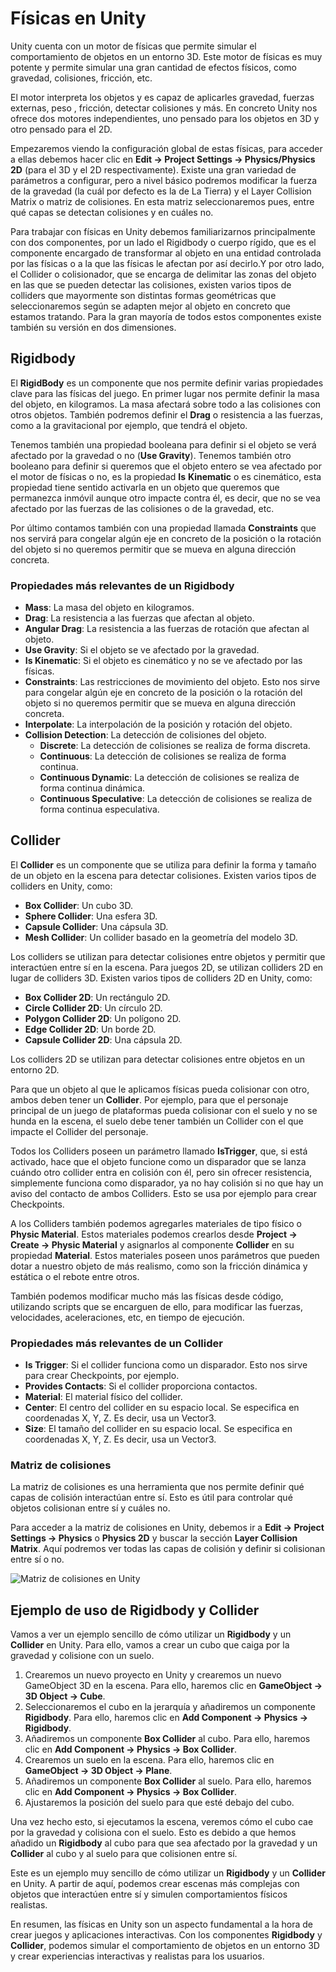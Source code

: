 # Físicas en Unity

Unity cuenta con un motor de físicas que permite simular el comportamiento de objetos en un entorno 3D. Este motor de físicas es muy potente y permite simular una gran cantidad de efectos físicos, como gravedad, colisiones, fricción, etc.  

El motor interpreta los objetos y es capaz de aplicarles gravedad, fuerzas externas, peso , fricción, detectar colisiones y más. En concreto Unity nos ofrece dos motores independientes, uno pensado para los objetos en 3D y otro pensado para el 2D. 

Empezaremos viendo la configuración global de estas físicas, para acceder a ellas debemos hacer clic en **Edit → Project Settings → Physics/Physics 2D** (para el 3D y el 2D respectivamente). Existe una gran variedad de parámetros a configurar, pero a nivel básico podremos modificar la fuerza de la gravedad (la cuál por defecto es la de La Tierra) y el Layer Collision Matrix o matriz de colisiones. En esta matriz seleccionaremos pues, entre qué capas se detectan colisiones y en cuáles no. 

Para trabajar con físicas en Unity debemos familiarizarnos principalmente con dos componentes, por un lado el Rigidbody o cuerpo rígido, que es el componente encargado de transformar al objeto en una entidad controlada por las físicas o a la que las físicas le afectan por así decirlo.Y por otro lado,  el Collider o colisionador, que se encarga de delimitar las zonas del objeto en las que se pueden detectar las colisiones, existen varios tipos de colliders que mayormente son distintas formas geométricas que seleccionaremos según se adapten mejor al objeto en concreto que estamos tratando. Para la gran mayoría de todos estos componentes existe también su versión en dos dimensiones.  

## Rigidbody

El **RigidBody** es un componente que nos permite definir varias propiedades clave para las físicas del juego. En primer lugar nos permite definir la masa del objeto, en kilogramos. La masa afectará sobre todo a las colisiones con otros objetos. También podremos definir el **Drag** o resistencia a las fuerzas, como a la gravitacional por ejemplo, que tendrá el objeto. 

Tenemos también una propiedad booleana para definir si el objeto se verá afectado por la gravedad o no (**Use Gravity**). Tenemos también otro booleano para definir si queremos que el objeto entero se vea afectado por el motor de físicas o no, es la propiedad **Is** **Kinematic** o es cinemático, esta propiedad tiene sentido activarla en un objeto que queremos que permanezca inmóvil aunque otro impacte contra él, es decir, que no se vea afectado por las fuerzas de las colisiones o de la gravedad, etc. 

Por último contamos también con una propiedad llamada **Constraints** que nos servirá para congelar algún eje en concreto de la posición o la rotación del objeto si no queremos permitir que se mueva en alguna dirección concreta. 

### Propiedades más relevantes de un Rigidbody

- **Mass**: La masa del objeto en kilogramos.
- **Drag**: La resistencia a las fuerzas que afectan al objeto.
- **Angular Drag**: La resistencia a las fuerzas de rotación que afectan al objeto.
- **Use Gravity**: Si el objeto se ve afectado por la gravedad.
- **Is Kinematic**: Si el objeto es cinemático y no se ve afectado por las físicas.
- **Constraints**: Las restricciones de movimiento del objeto. Esto nos sirve para congelar algún eje en concreto de la posición o la rotación del objeto si no queremos permitir que se mueva en alguna dirección concreta.
- **Interpolate**: La interpolación de la posición y rotación del objeto.
- **Collision Detection**: La detección de colisiones del objeto. 
    - **Discrete**: La detección de colisiones se realiza de forma discreta.
    - **Continuous**: La detección de colisiones se realiza de forma continua.
    - **Continuous Dynamic**: La detección de colisiones se realiza de forma continua dinámica.
    - **Continuous Speculative**: La detección de colisiones se realiza de forma continua especulativa.

## Collider

El **Collider** es un componente que se utiliza para definir la forma y tamaño de un objeto en la escena para detectar colisiones. Existen varios tipos de colliders en Unity, como:    

- **Box Collider**: Un cubo 3D.
- **Sphere Collider**: Una esfera 3D.
- **Capsule Collider**: Una cápsula 3D.
- **Mesh Collider**: Un collider basado en la geometría del modelo 3D.

Los colliders se utilizan para detectar colisiones entre objetos y permitir que interactúen entre sí en la escena. Para juegos 2D, se utilizan colliders 2D en lugar de colliders 3D. Existen varios tipos de colliders 2D en Unity, como:  

- **Box Collider 2D**: Un rectángulo 2D.
- **Circle Collider 2D**: Un círculo 2D.
- **Polygon Collider 2D**: Un polígono 2D.
- **Edge Collider 2D**: Un borde 2D.
- **Capsule Collider 2D**: Una cápsula 2D.

Los colliders 2D se utilizan para detectar colisiones entre objetos en un entorno 2D.

Para que un objeto al que le aplicamos físicas pueda colisionar con otro, ambos deben tener un **Collider**. Por ejemplo, para que el personaje principal de un juego de plataformas pueda colisionar con el suelo y no se hunda en la escena, el suelo debe tener también un Collider con el que impacte el Collider del personaje. 

Todos los Colliders poseen un parámetro llamado **IsTrigger**, que, si está activado, hace que el objeto funcione como un disparador que se lanza cuándo otro collider entra en colisión con él, pero sin ofrecer resistencia, simplemente funciona como disparador, ya no hay colisión si no que hay un aviso del contacto de ambos Colliders. Esto se usa por ejemplo para crear Checkpoints. 

A los Colliders también podemos agregarles materiales de tipo físico o **Physic Material**. Estos materiales podemos crearlos desde **Project → Create → Physic Material** y asignarlos al componente **Collider** en su propiedad **Material**. Estos materiales poseen unos parámetros que pueden dotar a nuestro objeto de más realismo, como son la fricción dinámica y estática o el rebote entre otros. 

También podemos modificar mucho más las físicas desde código, utilizando scripts que se encarguen de ello, para modificar las fuerzas, velocidades, aceleraciones, etc, en tiempo de ejecución. 

### Propiedades más relevantes de un Collider

- **Is Trigger**: Si el collider funciona como un disparador. Esto nos sirve para crear Checkpoints, por ejemplo.
- **Provides Contacts**: Si el collider proporciona contactos. 
- **Material**: El material físico del collider.
- **Center**: El centro del collider en su espacio local. Se especifica en coordenadas X, Y, Z. Es decir, usa un Vector3.
- **Size**: El tamaño del collider en su espacio local. Se especifica en coordenadas X, Y, Z. Es decir, usa un Vector3.

### Matriz de colisiones

La matriz de colisiones es una herramienta que nos permite definir qué capas de colisión interactúan entre sí. Esto es útil para controlar qué objetos colisionan entre sí y cuáles no. 

Para acceder a la matriz de colisiones en Unity, debemos ir a **Edit → Project Settings → Physics** o **Physics 2D** y buscar la sección **Layer Collision Matrix**. Aquí podremos ver todas las capas de colisión y definir si colisionan entre sí o no.   

![Matriz de colisiones en Unity](../../../static/img/apuntes_unity/collision_matrix.png)

## Ejemplo de uso de Rigidbody y Collider

Vamos a ver un ejemplo sencillo de cómo utilizar un **Rigidbody** y un **Collider** en Unity. Para ello, vamos a crear un cubo que caiga por la gravedad y colisione con un suelo.  

1. Crearemos un nuevo proyecto en Unity y crearemos un nuevo GameObject 3D en la escena. Para ello, haremos clic en **GameObject → 3D Object → Cube**.
2. Seleccionaremos el cubo en la jerarquía y añadiremos un componente **Rigidbody**. Para ello, haremos clic en **Add Component → Physics → Rigidbody**.
3. Añadiremos un componente **Box Collider** al cubo. Para ello, haremos clic en **Add Component → Physics → Box Collider**.
4. Crearemos un suelo en la escena. Para ello, haremos clic en **GameObject → 3D Object → Plane**.
5. Añadiremos un componente **Box Collider** al suelo. Para ello, haremos clic en **Add Component → Physics → Box Collider**.
6. Ajustaremos la posición del suelo para que esté debajo del cubo.

Una vez hecho esto, si ejecutamos la escena, veremos cómo el cubo cae por la gravedad y colisiona con el suelo. Esto es debido a que hemos añadido un **Rigidbody** al cubo para que sea afectado por la gravedad y un **Collider** al cubo y al suelo para que colisionen entre sí.    

Este es un ejemplo muy sencillo de cómo utilizar un **Rigidbody** y un **Collider** en Unity. A partir de aquí, podemos crear escenas más complejas con objetos que interactúen entre sí y simulen comportamientos físicos realistas.   

En resumen, las físicas en Unity son un aspecto fundamental a la hora de crear juegos y aplicaciones interactivas. Con los componentes **Rigidbody** y **Collider**, podemos simular el comportamiento de objetos en un entorno 3D y crear experiencias interactivas y realistas para los usuarios. 
